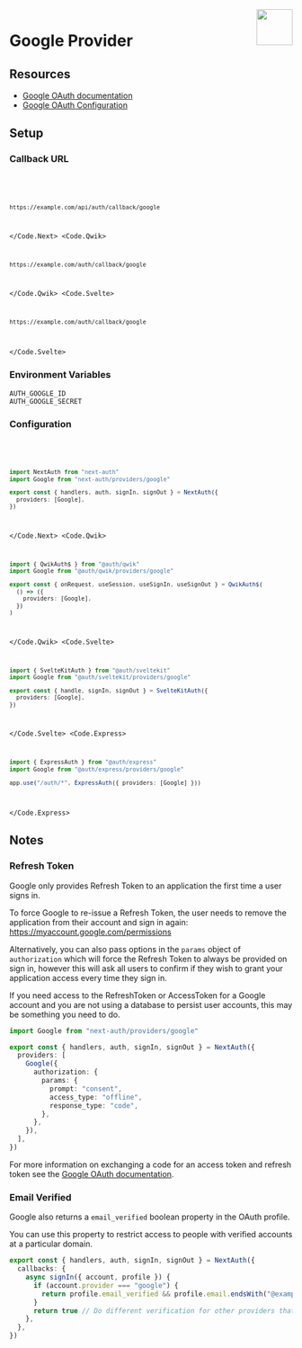 
<img align="right" src="/img/providers/google.svg" height="64" width="64" />

# Google Provider

## Resources

- [Google OAuth documentation](https://developers.google.com/identity/protocols/oauth2)
- [Google OAuth Configuration](https://console.developers.google.com/apis/credentials)

## Setup

### Callback URL

<Code>
  <Code.Next>

```bash
https://example.com/api/auth/callback/google
```

  </Code.Next>
  <Code.Qwik>

```bash
https://example.com/auth/callback/google
```

  </Code.Qwik>
  <Code.Svelte>

```bash
https://example.com/auth/callback/google
```

  </Code.Svelte>
</Code>

### Environment Variables

```
AUTH_GOOGLE_ID
AUTH_GOOGLE_SECRET
```

### Configuration

<Code>
  <Code.Next>

```ts filename="@/auth.ts"
import NextAuth from "next-auth"
import Google from "next-auth/providers/google"

export const { handlers, auth, signIn, signOut } = NextAuth({
  providers: [Google],
})
```

  </Code.Next>
  <Code.Qwik>
  
```ts filename="/src/routes/plugin@auth.ts"
import { QwikAuth$ } from "@auth/qwik"
import Google from "@auth/qwik/providers/google"

export const { onRequest, useSession, useSignIn, useSignOut } = QwikAuth$(
  () => ({
    providers: [Google],
  })
)
```

  </Code.Qwik>
  <Code.Svelte>

```ts filename="/src/auth.ts"
import { SvelteKitAuth } from "@auth/sveltekit"
import Google from "@auth/sveltekit/providers/google"

export const { handle, signIn, signOut } = SvelteKitAuth({
  providers: [Google],
})
```

  </Code.Svelte>
  <Code.Express>

```ts filename="/src/app.ts"
import { ExpressAuth } from "@auth/express"
import Google from "@auth/express/providers/google"

app.use("/auth/*", ExpressAuth({ providers: [Google] }))
```

  </Code.Express>
</Code>

## Notes

### Refresh Token

Google only provides Refresh Token to an application the first time a user signs in.

To force Google to re-issue a Refresh Token, the user needs to remove the application from their account and sign in again:
https://myaccount.google.com/permissions

Alternatively, you can also pass options in the `params` object of `authorization` which will force the Refresh Token to always be provided on sign in, however this will ask all users to confirm if they wish to grant your application access every time they sign in.

If you need access to the RefreshToken or AccessToken for a Google account and you are not using a database to persist user accounts, this may be something you need to do.

```ts filename="./auth.ts"
import Google from "next-auth/providers/google"

export const { handlers, auth, signIn, signOut } = NextAuth({
  providers: [
    Google({
      authorization: {
        params: {
          prompt: "consent",
          access_type: "offline",
          response_type: "code",
        },
      },
    }),
  ],
})
```

For more information on exchanging a code for an access token and refresh token see the [Google OAuth documentation](https://developers.google.com/identity/openid-connect/openid-connect#exchangecode).

### Email Verified

Google also returns a `email_verified` boolean property in the OAuth profile.

You can use this property to restrict access to people with verified accounts at a particular domain.

```ts filename="@/auth.ts"
export const { handlers, auth, signIn, signOut } = NextAuth({
  callbacks: {
    async signIn({ account, profile }) {
      if (account.provider === "google") {
        return profile.email_verified && profile.email.endsWith("@example.com")
      }
      return true // Do different verification for other providers that don't have `email_verified`
    },
  },
})
```
